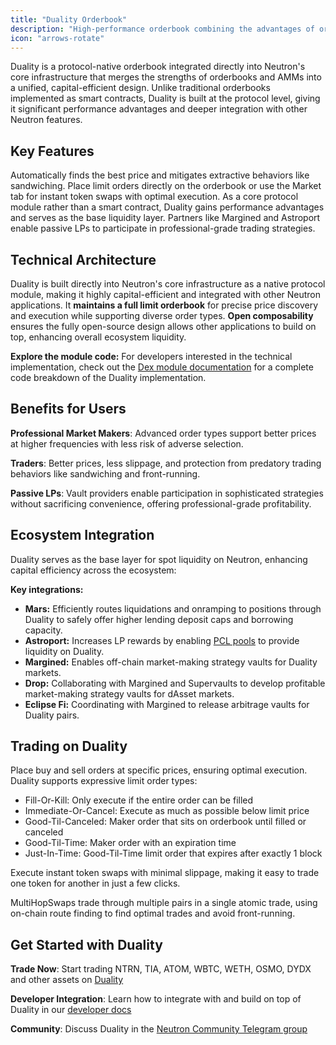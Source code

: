 ```yaml
---
title: "Duality Orderbook"
description: "High-performance orderbook combining the advantages of orderbooks and AMMs into a single capital-efficient trading venue"
icon: "arrows-rotate"
---
```


Duality is a protocol-native orderbook integrated directly into Neutron's core infrastructure that merges the strengths of orderbooks and AMMs into a unified, capital-efficient design. Unlike traditional orderbooks implemented as smart contracts, Duality is built at the protocol level, giving it significant performance advantages and deeper integration with other Neutron features.

## Key Features

<CardGroup cols={2}>
  <Card title="Dynamic Trade Routing & Order Types" icon="route" iconType="duotone">
    Automatically finds the best price and mitigates extractive behaviors like sandwiching. Place limit orders directly on the orderbook or use the Market tab for instant token swaps with optimal execution.
  </Card>
  
  <Card title="Protocol Integration & Vault Partnerships" icon="puzzle-piece" iconType="duotone">
    As a core protocol module rather than a smart contract, Duality gains performance advantages and serves as the base liquidity layer. Partners like Margined and Astroport enable passive LPs to participate in professional-grade trading strategies.
  </Card>
</CardGroup>

## Technical Architecture

Duality is built directly into Neutron's core infrastructure as a native protocol module, making it highly capital-efficient and integrated with other Neutron applications. It **maintains a full limit orderbook** for precise price discovery and execution while supporting diverse order types. **Open composability** ensures the fully open-source design allows other applications to build on top, enhancing overall ecosystem liquidity.

<div className="p-4 border-l-4 border-primary bg-primary/5 rounded my-6">
  <strong>Explore the module code:</strong> For developers interested in the technical implementation, check out the <a href="/developers/modules/dex" className="text-primary hover:underline">Dex module documentation</a> for a complete code breakdown of the Duality implementation.
</div>

## Benefits for Users

**Professional Market Makers**: Advanced order types support better prices at higher frequencies with less risk of adverse selection.

**Traders**: Better prices, less slippage, and protection from predatory trading behaviors like sandwiching and front-running.

**Passive LPs**: Vault providers enable participation in sophisticated strategies without sacrificing convenience, offering professional-grade profitability.

## Ecosystem Integration

Duality serves as the base layer for spot liquidity on Neutron, enhancing capital efficiency across the ecosystem:

<div className="p-4 border-l-4 border-primary bg-primary/5 rounded my-6">
  <strong>Key integrations:</strong>
  <ul className="mt-2">
    <li><strong>Mars:</strong> Efficiently routes liquidations and onramping to positions through Duality to safely offer higher lending deposit caps and borrowing capacity.</li>
    <li><strong>Astroport:</strong> Increases LP rewards by enabling <a href="https://docs.astroport.fi/docs/learn/astro-pools/passive-concentrated-liquidity-pools/passive-concentrated-liquidity-pools-intro">PCL pools</a> to provide liquidity on Duality.</li>
    <li><strong>Margined:</strong> Enables off-chain market-making strategy vaults for Duality markets.</li>
    <li><strong>Drop:</strong> Collaborating with Margined and Supervaults to develop profitable market-making strategy vaults for dAsset markets.</li>
    <li><strong>Eclipse Fi:</strong> Coordinating with Margined to release arbitrage vaults for Duality pairs.</li>
  </ul>
</div>

## Trading on Duality

<CardGroup cols={2}>
  <Card title="Limit Orders" icon="list-check" iconType="duotone">
    <p>Place buy and sell orders at specific prices, ensuring optimal execution. Duality supports expressive limit order types:</p>
    <ul className="mb-4 list-disc pl-6">
      <li>Fill-Or-Kill: Only execute if the entire order can be filled</li>
      <li>Immediate-Or-Cancel: Execute as much as possible below limit price</li>
      <li>Good-Til-Canceled: Maker order that sits on orderbook until filled or canceled</li>
      <li>Good-Til-Time: Maker order with an expiration time</li>
      <li>Just-In-Time: Good-Til-Time limit order that expires after exactly 1 block</li>
    </ul>
  </Card>
  
  <Card title="Market Swaps" icon="arrows-rotate" iconType="duotone">
    <p>Execute instant token swaps with minimal slippage, making it easy to trade one token for another in just a few clicks.</p>
    <p>MultiHopSwaps trade through multiple pairs in a single atomic trade, using on-chain route finding to find optimal trades and avoid front-running.</p>
  </Card>
</CardGroup>

## Get Started with Duality

**Trade Now**: Start trading NTRN, TIA, ATOM, WBTC, WETH, OSMO, DYDX and other assets on [Duality](https://app.neutron.org/orderbook/NTRN/USDC)

**Developer Integration**: Learn how to integrate with and build on top of Duality in our [developer docs](/developers/modules/dex)

**Community**: Discuss Duality in the [Neutron Community Telegram group](https://t.me/neutronzone)
